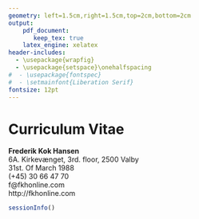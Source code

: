 ```yaml
---
geometry: left=1.5cm,right=1.5cm,top=2cm,bottom=2cm
output:
    pdf_document:
       keep_tex: true
    latex_engine: xelatex
header-includes:
  - \usepackage{wrapfig}
  - \usepackage{setspace}\onehalfspacing
#  - \usepackage{fontspec}
#  - \setmainfont{Liberation Serif}
fontsize: 12pt
---
```

\begin{wrapfigure}{r}{6.5cm}
  \begin{center}
    \includegraphics{/home/frederik/Desktop/rmarkdown/profile_small_crop.jpg}
  \end{center}
\end{wrapfigure}

# Curriculum Vitae

**Frederik Kok Hansen**  
6A. Kirkevænget, 3rd. floor, 2500 Valby  
31st.	Of March  1988  
(+45) 30 66 47 70	 
f@fkhonline.com	 
http://fkhonline.com  






```r
sessionInfo()
```

